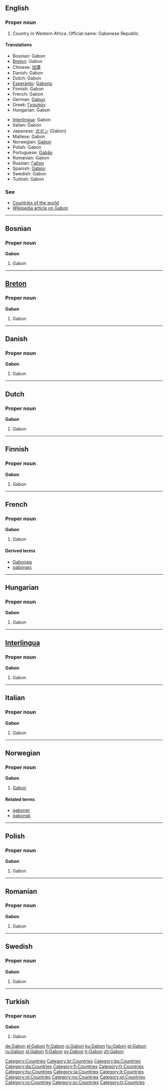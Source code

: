 {{see|Gabón}}
==English==
{{wikipedia}}
===Proper noun===
{{en-proper noun}}

# Country in Western Africa. Official name: Gabonese Republic.

====Translations====
{{top}}
*Bosnian: Gabon {{m}}
*[[Breton]]: Gabon
*Chinese: [[加蓬]]
*Danish: Gabon
*Dutch: Gabon
*[[Esperanto]]: [[Gabono]]
*Finnish: Gabon
*French: Gabon
*German: [[Gabun]]
*Greek: [[Γκαμπόν]]
*Hungarian: Gabon
{{mid}}
*[[Interlingua]]: Gabon
*Italian: Gabon
*Japanese: [[ガボン]] (Gabon)
*Maltese: Gabon
*Norwegian: [[#Norwegian|Gabon]]
*Polish: Gabon
*Portuguese: [[Gabão]]
*Romanian: Gabon {{n}}
*Russian: [[Габон]]
*Spanish: [[Gabón]]
*Swedish: Gabon
*Turkish: Gabon
{{bottom}}

===See===
*[[Countries of the world]]
*[[w:Gabon|Wikipedia article on Gabon]]

[[Category:Countries]]

----

==Bosnian==

===Proper noun===
'''Gabon'''

# Gabon

----

==[[Breton]]==

===Proper noun===
'''Gabon'''

# Gabon

----

==Danish==

===Proper noun===
'''Gabon'''

# Gabon

----

==Dutch==

===Proper noun===
'''Gabon'''

# Gabon

----

==Finnish==

===Proper noun===
'''Gabon'''

# Gabon

----

==French==

===Proper noun===
'''Gabon'''

# Gabon

====Derived terms====
*[[Gabonais]]
*[[gabonais]]

----

==Hungarian==

===Proper noun===
'''Gabon'''

# Gabon

----

==[[Interlingua]]==

===Proper noun===
'''Gabon'''

# Gabon

----

==Italian==

===Proper noun===
'''Gabon'''

# Gabon

----

==Norwegian==

===Proper noun===
'''Gabon'''

# [[#English|Gabon]]

====Related terms====
*[[gaboner]]
*[[gabonsk]]

----

==Polish==

===Proper noun===
'''Gabon'''

# Gabon

----

==Romanian==

===Proper noun===
'''Gabon'''
# Gabon

----

==Swedish==

===Proper noun===
'''Gabon'''

# Gabon

----

==Turkish==

===Proper noun===
'''Gabon'''

# Gabon

[[Category:br:Countries]]
[[Category:bs:Countries]]
[[Category:da:Countries]]
[[Category:fi:Countries]]
[[Category:fr:Countries]]
[[Category:hu:Countries]]
[[Category:ia:Countries]]
[[Category:it:Countries]]
[[Category:nl:Countries]]
[[Category:no:Countries]]
[[Category:pl:Countries]]
[[Category:ro:Countries]]
[[Category:sv:Countries]]
[[Category:tr:Countries]]

[[de:Gabon]]
[[el:Gabon]]
[[fr:Gabon]]
[[is:Gabon]]
[[ku:Gabon]]
[[hu:Gabon]]
[[pl:Gabon]]
[[ru:Gabon]]
[[sl:Gabon]]
[[fi:Gabon]]
[[sv:Gabon]]
[[tr:Gabon]]
[[zh:Gabon]]